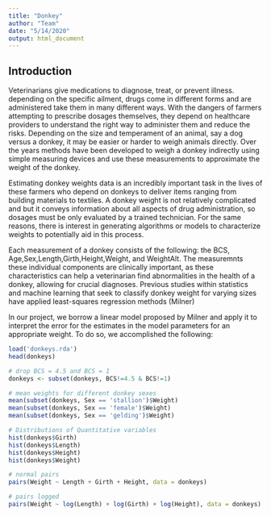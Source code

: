```yaml
---
title: "Donkey"
author: "Team"
date: "5/14/2020"
output: html_document
---
```


## Introduction

Veterinarians give medications to diagnose, treat, or prevent illness. depending 
on the specific ailment, drugs come in different forms and are administered take 
them in many different ways. With the dangers of farmers attempting to prescribe 
dosages themselves, they depend on healthcare providers to understand the right 
way to administer them and reduce the risks. Depending on the size and 
temperament of an animal, say a dog versus a donkey, it may be easier
or harder to weigh animals directly. Over the years methods have been developed to
weigh a donkey indirectly using simple measuring devices and use these
measurements to approximate the weight of the donkey.

Estimating donkey weights data is an incredibly important task in the lives of
these farmers who depend on donkeys to deliver items ranging from building 
materials to textiles. A  donkey weight is not relatively complicated and but 
it conveys information about all aspects of drug administration, so dosages 
must be only evaluated by a trained technician. For the same reasons, there is 
interest in generating algorithms or models to characterize weights to 
potentially aid in this process.

Each measurement of a donkey  consists of the following: the BCS, Age,Sex,Length,Girth,Height,Weight, and WeightAlt. The measuremnts these 
individual components are clinically important, as these characteristics can 
help a veterinarian find abnormalities in the health of a donkey, allowing for 
crucial diagnoses. Previous studies within statistics and machine learning that
seek to classify donkey weight for varying sizes have applied least-squares
regression methods (Milner)

In our project, we borrow a linear model proposed by Milner and apply it to 
interpret the error for the estimates in the model parameters for an appropriate 
weight. To do so, we accomplished the following:





```r
load('donkeys.rda')
head(donkeys)
```

```r
# drop BCS = 4.5 and BCS = 1
donkeys <- subset(donkeys, BCS!=4.5 & BCS!=1)
```

```r
# mean weights for different donkey sexes
mean(subset(donkeys, Sex == 'stallion')$Weight)
mean(subset(donkeys, Sex == 'female')$Weight)
mean(subset(donkeys, Sex == 'gelding')$Weight)
```

```r
# Distributions of Quantitative variables
hist(donkeys$Girth)
hist(donkeys$Length)
hist(donkeys$Height)
hist(donkeys$Weight)
```

```r
# normal pairs
pairs(Weight ~ Length + Girth + Height, data = donkeys)
```


```r
# pairs logged 
pairs(Weight ~ log(Length) + log(Girth) + log(Height), data = donkeys)
```

